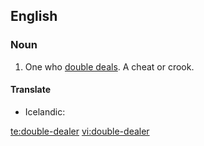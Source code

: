 ==English==
===Noun===
{{en-noun}}

#One who [[double deal]]s. A cheat or crook.

====Translate====
{{trans-top|one who double deals}}
{{trans-mid}}
* Icelandic: {{t|is|tvöfaldur í roðinu|m}}
{{trans-bottom}}

[[te:double-dealer]]
[[vi:double-dealer]]
